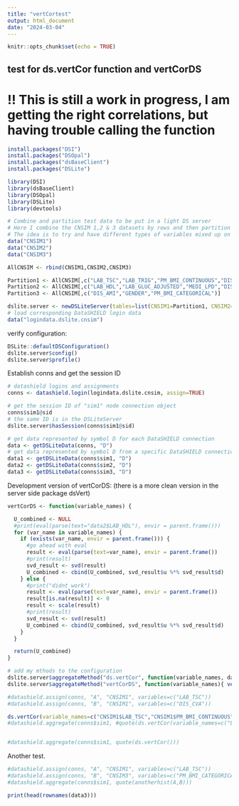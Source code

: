 ```yaml
---
title: "vertCortest"
output: html_document
date: "2024-03-04"
---
```


```r
knitr::opts_chunk$set(echo = TRUE)
```

## test for ds.vertCor function and vertCorDS

# !! This is still a work in progress, I am getting the right correlations, but having trouble calling the function

```r
install.packages("DSI")
install.packages("DSOpal")
install.packages("dsBaseClient")
install.packages("DSLite")
```

```r
library(DSI)
library(dsBaseClient)
library(DSOpal)
library(DSLite)
library(devtools)
```

```r
# Combine and partition test data to be put in a light DS server
# Here I combine the CNSIM 1,2 & 3 datasets by rows and then partition by columns
# The idea is to try and have different types of variables mixed up on the two servers
data("CNSIM1")
data("CNSIM2")
data("CNSIM3")

AllCNSIM <- rbind(CNSIM1,CNSIM2,CNSIM3)

Partition1 <- AllCNSIM[,c("LAB_TSC","LAB_TRIG","PM_BMI_CONTINUOUS","DIS_CVA")]
Partition2 <- AllCNSIM[,c("LAB_HDL","LAB_GLUC_ADJUSTED","MEDI_LPD","DIS_DIAB")]
Partition3 <- AllCNSIM[,c("DIS_AMI","GENDER","PM_BMI_CATEGORICAL")]

dslite.server <- newDSLiteServer(tables=list(CNSIM1=Partition1, CNSIM2=Partition2, CNSIM3=Partition3))
# load corresponding DataSHIELD login data
data("logindata.dslite.cnsim")

```

verify configuration:

```r
DSLite::defaultDSConfiguration()
dslite.server$config()
dslite.server$profile()
```

Establish conns and get the session ID

```r
# datashield logins and assignments
conns <- datashield.login(logindata.dslite.cnsim, assign=TRUE)

# get the session ID of "sim1" node connection object
conns$sim1@sid
# the same ID is in the DSLiteServer
dslite.server$hasSession(conns$sim1@sid)
```

```r
# get data represented by symbol D for each DataSHIELD connection
data <- getDSLiteData(conns, "D")
# get data represented by symbol D from a specific DataSHIELD connection
data1 <- getDSLiteData(conns$sim1, "D")
data2 <- getDSLiteData(conns$sim2, "D")
data3 <- getDSLiteData(conns$sim3, "D")
```

Development version of vertCorDS: (there is a more clean version in the server side package dsVert)

```r
vertCorDS <- function(variable_names) {

  U_combined <- NULL
  #print(eval(parse(text="data2$LAB_HDL"), envir = parent.frame()))
  for (var_name in variable_names) {
    if (exists(var_name, envir = parent.frame())) {
      #go ahead with eval
      result <- eval(parse(text=var_name), envir = parent.frame())
      #print(result)
      svd_result <- svd(result)
      U_combined <- cbind(U_combined, svd_result$u %*% svd_result$d)
    } else {
      #print("didnt work")
      result <- eval(parse(text=var_name), envir = parent.frame())
      result[is.na(result)] <- 0 
      result <- scale(result)
      #print(result)
      svd_result <- svd(result)
      U_combined <- cbind(U_combined, svd_result$u %*% svd_result$d)
    }
  }

  return(U_combined)
}
```

```r
# add my mthods to the configuration
dslite.server$aggregateMethod("ds.vertCor", function(variable_names, datasources){ ds.vertCor(variable_names, datasources) })
dslite.server$aggregateMethod("vertCorDS", function(variable_names){ vertCorDS(variable_names) })

#datashield.assign(conns, "A", "CNSIM1", variables=c("LAB_TSC"))
#datashield.assign(conns, "B", "CNSIM1", variables=c("DIS_CVA"))

ds.vertCor(variable_names=c("CNSIM1$LAB_TSC","CNSIM1$PM_BMI_CONTINUOUS"),datasources = conns$sim1)
#datashield.aggregate(conns$sim1, #quote(ds.vertCor(variable_names=c("LAB_TSC","PM_BMI_CONTINUOUS","LAB_HDL","GENDER"),datasources = conns)))


#datashield.aggregate(conns$sim1, quote(ds.vertCor()))

```

Another test.

```r
#datashield.assign(conns, "A", "CNSIM1", variables=c("LAB_TSC"))
#datashield.assign(conns, "B", "CNSIM3", variables=c("PM_BMI_CATEGORICAL"))
#datashield.aggregate(conns$sim1, quote(anotherhist(A,B)))
```

```r
print(head(rownames(data3)))
```


